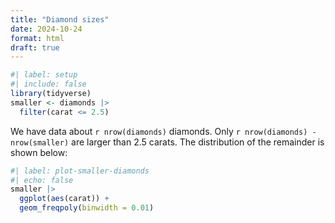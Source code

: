 ```yaml
---
title: "Diamond sizes"
date: 2024-10-24
format: html
draft: true
---
```


```r
#| label: setup
#| include: false
library(tidyverse)
smaller <- diamonds |> 
  filter(carat <= 2.5)
```

We have data about `r nrow(diamonds)` diamonds.
Only `r nrow(diamonds) - nrow(smaller)` are larger than 2.5 carats.
The distribution of the remainder is shown below:

```r
#| label: plot-smaller-diamonds
#| echo: false
smaller |> 
  ggplot(aes(carat)) + 
  geom_freqpoly(binwidth = 0.01)
```
